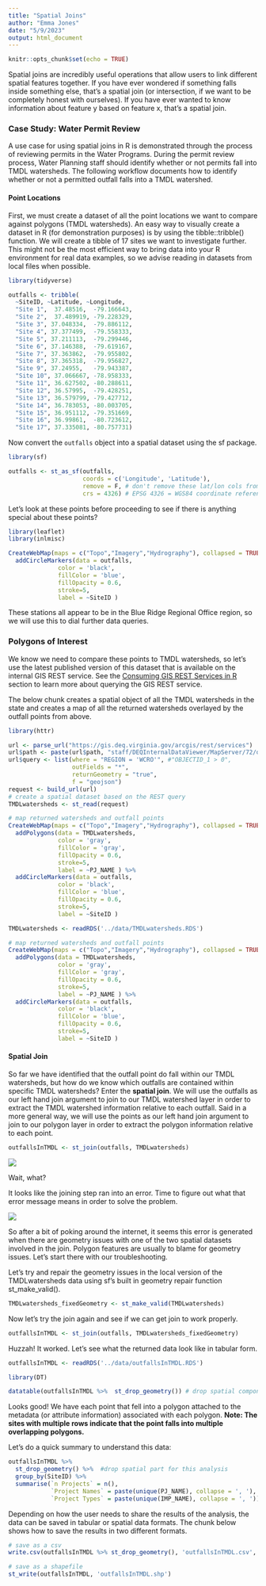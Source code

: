 ```yaml
---
title: "Spatial Joins"
author: "Emma Jones"
date: "5/9/2023"
output: html_document
---
```


```r
knitr::opts_chunk$set(echo = TRUE)
```

Spatial joins are incredibly useful operations that allow users to link different spatial features together. If you have ever wondered if something falls inside something else, that's a spatial join (or intersection, if we want to be completely honest with ourselves). If you have ever wanted to know information about feature y based on feature x, that's a spatial join. 

### Case Study: Water Permit Review

A use case for using spatial joins in R is demonstrated through the process of reviewing permits in the Water Programs. During the permit review process, Water Planning staff should  identify whether or not permits fall into TMDL watersheds. The following workflow documents how to identify whether or not a permitted outfall falls into a TMDL watershed.


#### Point Locations

First, we must create a dataset of all the point locations we want to compare against polygons (TMDL watersheds). An easy way to visually create a dataset in R (for demonstration purposes) is by using the tibble::tribble() function. We will create a tibble of 17 sites we want to investigate further. This might not be the most efficient way to bring data into your R environment for real data examples, so we advise reading in datasets from local files when possible.  

```r
library(tidyverse)

outfalls <- tribble(
  ~SiteID, ~Latitude, ~Longitude,
  "Site 1",  37.48516,	-79.166643,
  "Site 2",  37.489919,	-79.228329,
  "Site 3", 37.048334,	-79.886112,
  "Site 4", 37.377499,	-79.558333,
  "Site 5", 37.211113,	-79.299446,
  "Site 6", 37.146388,	-79.619167,
  "Site 7", 37.363862,	-79.955802,
  "Site 8", 37.365318,	-79.956827,
  "Site 9", 37.24955,	-79.943387,
  "Site 10", 37.066667,	-78.958333,
  "Site 11", 36.627502,	-80.288611,
  "Site 12", 36.57995,	-79.428251,
  "Site 13", 36.579799,	-79.427712,
  "Site 14", 36.783053,	-80.003705,
  "Site 15", 36.951112,	-79.351669,
  "Site 16", 36.99861,	-80.723612,
  "Site 17", 37.335081,	-80.757731)
```

Now convert the `outfalls` object into a spatial dataset using the sf package.

```r

library(sf)

outfalls <- st_as_sf(outfalls, 
                     coords = c('Longitude', 'Latitude'), 
                     remove = F, # don't remove these lat/lon cols from dataset
                     crs = 4326) # EPSG 4326 = WGS84 coordinate reference system
```

Let's look at these points before proceeding to see if there is anything special about these points?

```r
library(leaflet)
library(inlmisc)

CreateWebMap(maps = c("Topo","Imagery","Hydrography"), collapsed = TRUE) %>%
  addCircleMarkers(data = outfalls, 
              color = 'black',
              fillColor = 'blue', 
              fillOpacity = 0.6,
              stroke=5,
              label = ~SiteID )
```

These stations all appear to be in the Blue Ridge Regional Office region, so we will use this to dial further data queries.


### Polygons of Interest

We know we need to compare these points to TMDL watersheds, so let's use the latest published version of this dataset that is available on the internal GIS REST service. See the [Consuming GIS REST Services in R](#consumingGISRESTservices) section to learn more about querying the GIS REST service. 

The below chunk creates a spatial object of all the TMDL watersheds in the state and creates a map of all the returned watersheds overlayed by the outfall points from above.

```r

library(httr)

url <- parse_url("https://gis.deq.virginia.gov/arcgis/rest/services")
url$path <- paste(url$path, "staff/DEQInternalDataViewer/MapServer/72/query", sep = "/")
url$query <- list(where = "REGION = 'WCRO'", #"OBJECTID_1 > 0",
                  outFields = "*",
                  returnGeometry = "true",
                  f = "geojson")
request <- build_url(url)
# create a spatial dataset based on the REST query
TMDLwatersheds <- st_read(request)

# map returned watersheds and outfall points
CreateWebMap(maps = c("Topo","Imagery","Hydrography"), collapsed = TRUE) %>%
  addPolygons(data = TMDLwatersheds, 
              color = 'gray',
              fillColor = 'gray', 
              fillOpacity = 0.6,
              stroke=5,
              label = ~PJ_NAME ) %>% 
  addCircleMarkers(data = outfalls, 
              color = 'black',
              fillColor = 'blue', 
              fillOpacity = 0.6,
              stroke=5,
              label = ~SiteID )
```
```r

TMDLwatersheds <- readRDS('../data/TMDLwatersheds.RDS')

# map returned watersheds and outfall points
CreateWebMap(maps = c("Topo","Imagery","Hydrography"), collapsed = TRUE) %>%
  addPolygons(data = TMDLwatersheds, 
              color = 'gray',
              fillColor = 'gray', 
              fillOpacity = 0.6,
              stroke=5,
              label = ~PJ_NAME ) %>% 
  addCircleMarkers(data = outfalls, 
              color = 'black',
              fillColor = 'blue', 
              fillOpacity = 0.6,
              stroke=5,
              label = ~SiteID )
```

#### Spatial Join

So far we have identified that the outfall point do fall within our TMDL watersheds, but how do we know which outfalls are contained within specific TMDL watersheds? Enter the **spatial join**. We will use the outfalls as our left hand join argument to join to our TMDL watershed layer in order to extract the TMDL watershed information relative to each outfall. Said in a more general way, we will use the points as our left hand join argument to join to our polygon layer in order to extract the polygon information relative to each point. 

```r
outfallsInTMDL <- st_join(outfalls, TMDLwatersheds)
```
![](images/geographyError.jpg)

Wait, what?

It looks like the joining step ran into an error. Time to figure out what that error message means in order to solve the problem. 

![](images/googleHelp.jpg)

So after a bit of poking around the internet, it seems this error is generated when there are geometry issues with one of the two spatial datasets involved in the join. Polygon features are usually to blame for geometry issues. Let's start there with our troubleshooting. 

Let's try and repair the geometry issues in the local version of the TMDLwatersheds data using sf's built in geometry repair function st_make_valid(). 

```r
TMDLwatersheds_fixedGeometry <- st_make_valid(TMDLwatersheds)
```

Now let's try the join again and see if we can get join to work properly.



```r
outfallsInTMDL <- st_join(outfalls, TMDLwatersheds_fixedGeometry)
```

Huzzah! It worked. Let's see what the returned data look like in tabular form. 

```r
outfallsInTMDL <- readRDS('../data/outfallsInTMDL.RDS')
```


```r
library(DT)

datatable(outfallsInTMDL %>%  st_drop_geometry()) # drop spatial component for the HTML table
```

Looks good! We have each point that fell into a polygon attached to the metadata (or attribute information) associated with each polygon. **Note: The sites with multiple rows indicate that the point falls into multiple overlapping polygons.**

Let's do a quick summary to understand this data:

```r
outfallsInTMDL %>% 
  st_drop_geometry() %>%  #drop spatial part for this analysis
  group_by(SiteID) %>% 
  summarise(`n Projects` = n(),
            `Project Names` = paste(unique(PJ_NAME), collapse = ', '),
            `Project Types` = paste(unique(IMP_NAME), collapse = ', '))
```
Depending on how the user needs to share the results of the analysis, the data can be saved in tabular or spatial data formats. The chunk below shows how to save the results in two different formats.

```r
# save as a csv
write.csv(outfallsInTMDL %>% st_drop_geometry(), 'outfallsInTMDL.csv', na = '', row.names = F) # don't include geometry in tabular output

# save as a shapefile
st_write(outfallsInTMDL, 'outfallsInTMDL.shp')
```

